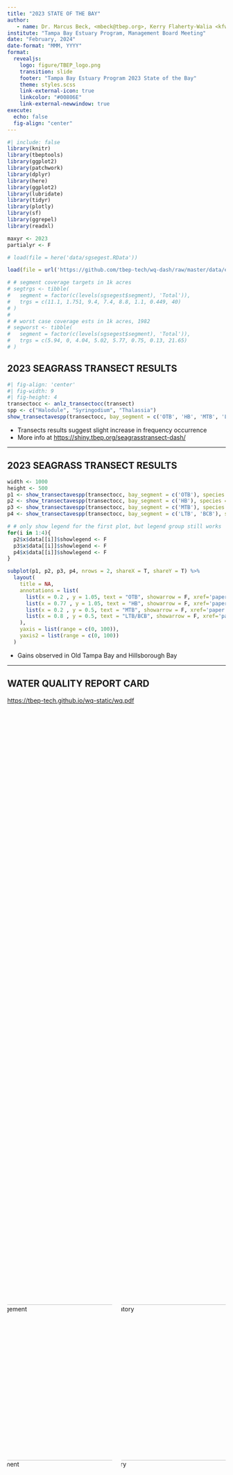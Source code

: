 ```yaml
---
title: "2023 STATE OF THE BAY"
author: 
   - name: Dr. Marcus Beck, <mbeck@tbep.org>, Kerry Flaherty-Walia <kfwalia@tbep.org>
institute: "Tampa Bay Estuary Program, Management Board Meeting"
date: "February, 2024"
date-format: "MMM, YYYY"
format:
  revealjs:
    logo: figure/TBEP_logo.png
    transition: slide
    footer: "Tampa Bay Estuary Program 2023 State of the Bay"
    theme: styles.scss
    link-external-icon: true
    linkcolor: "#00806E"
    link-external-newwindow: true
execute:
  echo: false
  fig-align: "center"
---
```


```r
#| include: false
library(knitr)
library(tbeptools)
library(ggplot2)
library(patchwork)
library(dplyr)
library(here)
library(ggplot2)
library(lubridate)
library(tidyr)
library(plotly)
library(sf)
library(ggrepel)
library(readxl)

maxyr <- 2023
partialyr <- F

# load(file = here('data/sgsegest.RData'))

load(file = url('https://github.com/tbep-tech/wq-dash/raw/master/data/epcdata.RData'))

# # segment coverage targets in 1k acres
# segtrgs <- tibble(
#   segment = factor(c(levels(sgsegest$segment), 'Total')),
#   trgs = c(11.1, 1.751, 9.4, 7.4, 8.8, 1.1, 0.449, 40)
# )
# 
# # worst case coverage ests in 1k acres, 1982
# segworst <- tibble(
#   segment = factor(c(levels(sgsegest$segment), 'Total')),
#   trgs = c(5.94, 0, 4.04, 5.02, 5.77, 0.75, 0.13, 21.65)
# )
```

## 2023 SEAGRASS TRANSECT RESULTS

```r
#| fig-align: 'center'
#| fig-width: 9
#| fig-height: 4
transectocc <- anlz_transectocc(transect)
spp <- c("Halodule", "Syringodium", "Thalassia")
show_transectavespp(transectocc, bay_segment = c('OTB', 'HB', 'MTB', 'LTB', 'BCB'), species = spp, plotly = T, width = 1000, height = 450)
```

* Transects results suggest slight increase in frequency occurrence
* More info at <https://shiny.tbep.org/seagrasstransect-dash/>

------------------------------------------------------------------------

## 2023 SEAGRASS TRANSECT RESULTS

```r
width <- 1000
height <- 500
p1 <- show_transectavespp(transectocc, bay_segment = c('OTB'), species = spp, plotly = T, width = width, height = height)
p2 <- show_transectavespp(transectocc, bay_segment = c('HB'), species = spp, plotly = T, width = width, height = height)
p3 <- show_transectavespp(transectocc, bay_segment = c('MTB'), species = spp, plotly = T, width = width, height = height)
p4 <- show_transectavespp(transectocc, bay_segment = c('LTB', 'BCB'), species = spp, plotly = T, width = width, height = height)

# # only show legend for the first plot, but legend group still works
for(i in 1:4){
  p2$x$data[[i]]$showlegend <- F
  p3$x$data[[i]]$showlegend <- F
  p4$x$data[[i]]$showlegend <- F
}

subplot(p1, p2, p3, p4, nrows = 2, shareX = T, shareY = T) %>%
  layout(
    title = NA,
    annotations = list(
      list(x = 0.2 , y = 1.05, text = "OTB", showarrow = F, xref='paper', yref='paper'),
      list(x = 0.77 , y = 1.05, text = "HB", showarrow = F, xref='paper', yref='paper'),
      list(x = 0.2 , y = 0.5, text = "MTB", showarrow = F, xref='paper', yref='paper'),
      list(x = 0.8 , y = 0.5, text = "LTB/BCB", showarrow = F, xref='paper', yref='paper')
    ),
    yaxis = list(range = c(0, 100)),
    yaxis2 = list(range = c(0, 100))
  )
```

* Gains observed in Old Tampa Bay and Hillsborough Bay

------------------------------------------------------------------------

## WATER QUALITY REPORT CARD

<https://tbep-tech.github.io/wq-static/wq.pdf>

::: {.columns style="display: flex !important; height: 80%;"}

::: {.column width="50%" style="display: flex; justify-content: center; align-items: center;"}

![Management](figure/wq2023prov1.JPG){width="360"}

:::

::: {.column width="50%" style="display: flex; justify-content: center; align-items: center;"}

![Regulatory](figure/wq2023prov2.JPG){width="360"}

:::

:::

<!-- ------------------------------------------------------------------------ -->

<!-- ## MANAGEMENT ACTIONS -->

<!-- -   Each bay segment assigned a management action -->

<!-- ![](figure/wqactions.jpg) -->

------------------------------------------------------------------------

## MANAGEMENT RESULTS

![](figure/wq2023segprov.PNG)

------------------------------------------------------------------------

## MANAGEMENT OUTCOMES

::: columns
::: {.column width="50%"}
-   Matrix shows attainment of chlorophyll and light attenuation *targets*
-   All segments in 2023 as "Stay the Course"
-   More info at <https://shiny.tbep.org/wq-dash/>
:::

::: {.column width="50%"}
```r
#| fig-height: 6
#| fig-width: 3
#| fig-align: "center"
p <- show_matrix(epcdata, txtsz = NULL, yrrng = c(1975, maxyr), partialyr = partialyr, historic = T) +
  theme(axis.text.y = element_text(size = 8))
show_matrixplotly(p, height = 600, width = 300)
```
:::
:::

------------------------------------------------------------------------

## REGULATORY OUTCOMES

::: columns
::: {.column width="50%"}
-   Matrix shows attainment of chlorophyll *threshold* (red/green only)
-   All segments in `r maxyr` met the annual threshold
-   More info at <https://shiny.tbep.org/wq-dash/>
:::

::: {.column width="50%"}
```r
#| fig-height: 6
#| fig-width: 3
#| fig-align: "center"
p <- show_wqmatrix(epcdata, txtsz = NULL, yrrng = c(1975, maxyr), partialyr = partialyr) +
  theme(axis.text.y = element_text(size = 8))
show_matrixplotly(p, height = 600, width = 300)
```
:::
:::

------------------------------------------------------------------------

## CHLOROPHYLL TRENDS

```r
#| fig-height: 6
yrrng <- c(1975, maxyr)
txtcol <- 'black'
thrthm <- theme(
    plot.background = element_rect(fill = NA, color = NA),
    axis.text.y = element_text(colour = txtcol, size = 12),
    axis.title = element_blank(),
    plot.title = element_text(size = 15, colour = txtcol),
    legend.text = element_text(size = 12, colour = txtcol),
    axis.text.x = element_text(colour = txtcol, angle = 0, size = 12, hjust = 0.5)
  )
sclx <- scale_x_continuous(breaks = seq(1975, maxyr, by = 5))
p1 <- show_thrplot(epcdata, bay_segment = "OTB", thr = "chla", yrrng = yrrng, partialyr = partialyr) + sclx
p2 <- show_thrplot(epcdata, bay_segment = "HB", thr = "chla", yrrng = yrrng, partialyr = partialyr) + sclx
p3 <- show_thrplot(epcdata, bay_segment = "MTB", thr = "chla", yrrng = yrrng, partialyr = partialyr) + sclx
p4 <- show_thrplot(epcdata, bay_segment = "LTB", thr = "chla", yrrng = yrrng, partialyr = partialyr) + sclx

p <-  (guide_area() / (p1 + p2 + p3 + p4 + plot_layout(ncol = 2))) + plot_layout(ncol = 1, guides = 'collect', heights = unit(c(1, 1), c("cm", "null"))) & thrthm
p
```


<!-- ------------------------------------------------------------------------ -->

<!-- ## LIGHT ATTENUATION TRENDS -->

<!-- ```{r} -->
<!-- #| fig-height: 6 -->
<!-- yrrng <- c(1975, maxyr) -->
<!-- txtcol <- 'black' -->
<!-- thrthm <- theme( -->
<!--     plot.background = element_rect(fill = NA, color = NA), -->
<!--     axis.text.y = element_text(colour = txtcol, size = 12), -->
<!--     axis.title = element_blank(), -->
<!--     plot.title = element_text(size = 15, colour = txtcol), -->
<!--     legend.text = element_text(size = 12, colour = txtcol), -->
<!--     axis.text.x = element_text(colour = txtcol, angle = 0, size = 12, hjust = 0.5) -->
<!--   ) -->
<!-- sclx <- scale_x_continuous(breaks = seq(1975, maxyr, by = 5)) -->
<!-- p1 <- show_thrplot(epcdata, bay_segment = "OTB", thr = "la", yrrng = yrrng, partialyr = partialyr) + sclx -->
<!-- p2 <- show_thrplot(epcdata, bay_segment = "HB", thr = "la", yrrng = yrrng, partialyr = partialyr) + sclx -->
<!-- p3 <- show_thrplot(epcdata, bay_segment = "MTB", thr = "la", yrrng = yrrng, partialyr = partialyr) + sclx -->
<!-- p4 <- show_thrplot(epcdata, bay_segment = "LTB", thr = "la", yrrng = yrrng, partialyr = partialyr) + sclx -->

<!-- p <-  (guide_area() / (p1 + p2 + p3 + p4 + plot_layout(ncol = 2))) + plot_layout(ncol = 1, guides = 'collect', heights = unit(c(1, 1), c("cm", "null"))) & thrthm -->
<!-- p -->
<!-- ``` -->

------------------------------------------------------------------------

## CHLOROPHYLL BY SEASON

```r
#| fig-height: 6
yrrng <- c(1975, maxyr)
txtcol <- 'black'
thrthm <- theme(
    plot.background = element_rect(fill = NA, color = NA),
    axis.text.y = element_text(colour = txtcol, size = 12),
    axis.title = element_blank(),
    plot.title = element_text(size = 15, colour = txtcol),
    legend.text = element_text(size = 12, colour = txtcol),
    axis.text.x = element_text(size = 10, colour = txtcol, angle = 0, hjust = 0.5),
    legend.position = 'top'
  )

p1 <- show_boxplot(epcdata, bay_segment = "OTB", yrrng = yrrng, yrsel = maxyr, partialyr = partialyr)
p2 <- show_boxplot(epcdata, bay_segment = "HB", yrrng = yrrng, yrsel = maxyr, partialyr = partialyr)
p3 <- show_boxplot(epcdata, bay_segment = "MTB", yrrng = yrrng, yrsel = maxyr, partialyr = partialyr)
p4 <- show_boxplot(epcdata, bay_segment = "LTB",  yrrng = yrrng, yrsel = maxyr, partialyr = partialyr)

p <-  (guide_area() / (p1 + p2 + p3 + p4 + plot_layout(ncol = 2))) + plot_layout(ncol = 1, guides = 'collect', heights = unit(c(1, 1), c("cm", "null"))) & thrthm
p
```

<!-- ------------------------------------------------------------------------ -->

<!-- ## WATER QUALITY DRIVERS -->

<!-- -   The water quality outcomes are based on chlorophyll and light attenuation -->
<!-- -   Past exceedances have been linked to eutrophic conditions -->
<!-- -   Sometimes caused by harmful algal blooms and rain patterns (largest source of N) -->

<!-- ![](figure/TBEP_N_Paradigm.png){fig-align="center" width=60%} -->

------------------------------------------------------------------------

## RAIN AS A DRIVER

```r
# ##
# # from SWFWMD grid cells, use only if interested in areas finer than TB watershed
# # this currently gets the same data as the compiled spreadsheet
# grd <- st_read(here('data/swfwmd-GARR-gisfiles-utm/swfwmd_pixel_2_utm_m_83.shp'), quiet = T)
# 
# tbgrdcent <- grd %>% 
#   st_transform(crs = st_crs(tbshed)) %>% 
#   st_centroid() %>% 
#   .[tbshed, ]
# 
# # unzip folders
# loc <- here('data/swfwmd_rain')
# # files <- list.files(loc, pattern = '.zip', full.names = T)
# # lapply(files, unzip, exdir = loc)
# 
# # read text files
# raindat <- list.files(loc, pattern = '19.*\\.txt$|20.*\\.txt$', full.names = T) %>% 
#   lapply(read.table, sep = ',', header = F) %>% 
#   do.call('rbind', .) %>% 
#   rename(
#     'PIXEL' = V1, 
#     'yr' = V2, 
#     'inches' = V3
#     ) %>%
#   filter(PIXEL %in% tbgrdcent$PIXEL)
# 
# # ave rain dat
# raindatave <- raindat %>% 
#   summarise(
#     inches = mean(inches, na.rm = T), 
#     .by = 'yr'
#     )

##
# use compiled SWFWMD data

# # https://www.swfwmd.state.fl.us/resources/data-maps/rainfall-summary-data-region
# # file is from the link "USGS watershed"
# download.file(
#   'https://www4.swfwmd.state.fl.us/RDDataImages/surf.xlsx?_ga=2.186665249.868698214.1705929229-785009494.1704644825', 
#   here('data/swfwmdrainfall.xlsx'), 
#   mode = 'wb'
#   )

raindatave <- read_excel(here('data/swfwmdrainfall.xlsx'), sheet = 'ann-usgsbsn', skip = 1) %>% 
  filter(Year %in% 1975:2023) %>% 
  select(
    yr = Year, 
    inches = `Tampa Bay/Coastal Areas`
  ) %>% 
  mutate_all(as.numeric)

# ave chldat
chlave <- anlz_avedat(epcdata) %>% 
  .$ann %>% 
  filter(var == 'mean_chla') %>% 
  summarise(
    chla = mean(val, na.rm = T),
    .by = 'yr'
  ) %>% 
  filter(yr >= 1975)
  
toplo <- inner_join(chlave, raindatave, by = 'yr')

p1 <- ggplot(raindatave, aes(x = yr, y = inches)) +
  geom_line() +
  geom_point() +
  geom_point(data = raindatave[chlave$yr == 2023, ], col = 'red', size = 2) +
  theme_minimal() +
  theme(
    panel.grid.minor = element_blank(),
  ) + 
  labs(
    x = NULL, 
    y = 'Annual rainfall (inches)', 
    title = 'Annual rainfall', 
    subtitle = 'Tampa Bay watershed, 1975 - 2023'
  )

p2 <- ggplot(chlave, aes(x = yr, y = chla)) +
  geom_line() +
  geom_point() +
  geom_point(data = chlave[chlave$yr == 2023, ], col = 'red', size = 2) +
  theme_minimal() +
  theme(
    panel.grid.minor = element_blank(),
  ) + 
  labs(
    x = NULL, 
    y = 'Chlorophyll-a (ug/L)', 
    title = 'Annual mean chlorophyll-a', 
    subtitle = 'All segments, 1975 - 2023'
  )

p3 <- ggplot(toplo, aes(x = inches, y = chla)) +
  geom_text_repel(aes(label = yr), point.size = NA, segment.size = NA) +
  geom_label_repel(data = toplo[toplo$yr == 2023, ], aes(label = yr), color = 'red', point.size = NA) +
  geom_smooth(formula = y ~ x, method = 'lm', se = F, color = 'red') + 
  # geom_segment(aes(x = 45, xend = 40, y = 4.86, yend = 4.86), color = 'red', arrow = arrow(length = unit(0.2, "inches")), linewidth = 1) +
  theme_minimal() +
  theme(
    panel.grid.minor = element_blank(),
  ) + 
  labs(
    x = 'Annual rainfall (inches)', 
    y = 'Chlorophyll-a (ug/L)', 
    title = 'Annual mean chlorophyll-a vs. rainfall', 
    caption = 'Data from EPCHC, SWFWMD'
  )

p <- (p1 / p2) | p3
p
```

------------------------------------------------------------------------

## PYRODINIUM IN 2023

```r

bridges <- tibble(
  brdg = c('Gandy', 'HF', 'CC'),
  Latitude = c(27.880486, 27.922358652608654, 27.965458)
)

# https://f50006a.eos-intl.net/F50006A/OPAC/Details/Record.aspx?BibCode=5635517
datall <- read.csv('https://f50006a.eos-intl.net/ELIBSQL12_F50006A_Documents/OTBMP_Pyrodinium_Chl_2011-2020_v101922.csv') %>%
  select(
    yr = Year,
    date = Sample_Date,
    Latitude,
    Longitude,
    pyro = P..bahamense.Abundance..cells.L.
  ) %>%
  mutate(date = mdy(date))

# 2021 only
dat2021 <- read.csv(here('data/Pyrodinium_Chl_2021_OTBMP_mbeck.csv')) %>%
  select(
    date = Sample_Date,
    Latitude,
    Longitude,
    pyro = Pbahamense..cells.L.
  ) %>%
  mutate(
    date = case_when(
      grepl('[a-z]', date) ~ dmy(date),
      T ~ mdy(date)
    )
  )

# 2022 only
dat2022 <- read.csv(here('data/Pyrodinium_Chla_OTBMP_2022.csv')) %>%
  select(
    date = Date,
    Latitude,
    Longitude,
    pyro = Pyrodinium..Cells.L.
  ) %>%
  mutate(date = mdy(date))

# 2023 only
dat2023 <- read_excel(here('data/2023 OTB Pyrodinium bahamense abundance data.xlsx')) %>% 
  select(
    date = `Sample Date`,
    Latitude,
    Longitude,
    pyro = `Pyrodinium bahamense abundance (cells/L)`
  ) %>%
  mutate(date = ymd(date))

brks <- c(-Inf, 1e4, 1e5, 1e6, Inf)
labs <- c('No bloom', 'Low', 'Medium', 'High')

dat <- bind_rows(datall, dat2021, dat2022, dat2023) %>%
  mutate(
    yr = year(date),
    doy = yday(date),
    pyro = ifelse(pyro == 0, NA, pyro),
    pyrocat = cut(pyro, breaks = brks, labels = labs),
    pyro = pmin(3e6, pyro)
  )

toplo <- dat %>% 
  filter(yr > 2011)

# doy x-axis breaks and labels
dts <- seq.Date(as.Date('2023-01-01'), as.Date('2023-10-01'), by = "3 month")
xbrks <- yday(dts)                       
xlabs <- format(dts, "%b")

ggplot(subset(toplo, !is.na(pyro)), aes(x = doy, y = Latitude)) +
  geom_hline(data = bridges, aes(yintercept = Latitude), linetype = 'dotted') +
  geom_point(aes(fill = pyrocat, size = pyro), shape = 21, color = 'darkgrey') +
  geom_point(data = subset(toplo, is.na(pyro)), aes(shape = "No cells"),
             size = 1, color = "lightgrey") +
  scale_x_continuous(limits = c(0, 365), breaks = xbrks, labels = xlabs) +
  scale_fill_viridis_d(guide = "legend", option = 'C', direction = -1, na.value = 'lightgrey') +
  scale_size_continuous(range = c(1, 5), breaks = c(1e6, 2e6, 3e6), labels = c('1e6', '2e6', '> 3e6')) +
  facet_wrap(~yr, ncol = 4) +
  theme_bw() +
  theme(
    strip.background = element_blank(),
    panel.grid = element_blank(),
    legend.spacing.y = unit(-0.2, "cm")
  ) +
  guides(fill = guide_legend(override.aes = list(size = 3), order = 2),
         size = guide_legend(order = 3),
         shape = guide_legend(order = 1)) +
  labs(
    x = 'Day of Year',
    shape = NULL,
    fill = 'Bloom intensity\n',
    size = 'Cells/L\n',
    subtitle = expression(paste(italic('P. bahamense'), ' cell counts by location and date in Old Tampa Bay')),
    caption = 'Data from FWC-FWRI HAB Monitoring Database, dotted lines are bridge locations'
  )

```

------------------------------------------------------------------------

## PYRODINIUM ANNUAL TRENDS

```r
wqatt <- anlz_avedat(epcdata) %>%
  anlz_attain()%>%
  filter(bay_segment == 'OTB') %>%
  mutate(outcome = factor(outcome, levels = c('red', 'yellow', 'green')))
dat <- bind_rows(datall, dat2021, dat2022, dat2023) %>%
  mutate(
    yr = year(date),
    doy = yday(date)
  ) %>%
  left_join(wqatt, by = 'yr')

yrmd <- dat %>%
  mutate(pyro = ifelse(pyro == 0, NA, pyro)) %>%
  summarise(medv = median(pyro, na.rm = T), .by = c('yr', 'outcome'))
gndave <- yrmd %>%
  summarise(gndave = mean(medv)) %>%
  pull(gndave)

ggplot(subset(dat, !is.na(pyro)), aes(x = factor(yr), y = pyro, fill = outcome, color = outcome))  +
  # geom_boxplot(alpha = 0.7) +
  geom_point(position = position_jitter(width = 0.2), alpha = 0.25) +
  stat_summary(fun = median, geom = 'point', size = 6) +

  geom_segment(data = yrmd,
    aes(x = factor(yr), xend = factor(yr),
        y = gndave, yend = medv),
    size = 1
  ) +
  geom_hline(aes(yintercept = gndave), color = "black", size = 0.6) +
  scale_y_log10(breaks = c(1e4, 1e5, 1e6), labels = c('Low (1e4)', 'Medium (1e5)', 'High (1e6)')) +
  theme_minimal() +
  theme(
    panel.grid.major.x = element_blank(),
    panel.grid.minor.x = element_blank(),
    panel.grid.minor.y = element_blank(),
    legend.position = 'none',
    axis.text.x = element_text(size = 12)
  ) +
  scale_fill_manual(values = c('red' = '#CC3231', 'yellow' = '#E9C318', 'green' = '#2DC938')) +
  scale_color_manual(values = c('red' = '#CC3231', 'yellow' = '#E9C318', 'green' = '#2DC938')) +
  labs(
    x = NULL,
    y = expression(paste(italic('P. bahamense'), ' (cells/L)')),
    title = 'Median OTB cell counts by year colored by water quality outcomes',
    caption = 'Data from FWC-FWRI HAB Monitoring Database',
    fill = NULL
  )
```

------------------------------------------------------------------------

## TAKE HOME

-   Hopeful that 2022, 2023 water quality is a beginning to longer-term improvements
-   Hopeful that seagrasses will continue to rebound, but drought is not a management strategy
-   Stick to our nitrogen load reduction efforts, but investigate other management actions to kickstart seagrass recovery
-   Old Tampa Bay Assimilative Capacity Study ongoing this year

------------------------------------------------------------------------

## NEKTON RESULTS

::: columns
::: {.column width="50%"}
-   Nekton index reports on the health of fish and inverts
-   Responds to water quality and habitat degradation
-   2022 results show all bay segments as intermediate
-   More info at <https://shiny.tbep.org/nekton-dash/>
:::

::: {.column width="50%"}
```r
#| fig-height: 6
#| fig-width: 3
#| fig-align: "center"
tbniscr <- anlz_tbniscr(fimdata)
p <- show_tbnimatrix(tbniscr, txtsz = NULL) +
  theme(axis.text.y = element_text(size = 8))
show_matrixplotly(p, height = 600, width = 300)
```
:::
:::

<!-- ------------------------------------------------------------------------ -->

<!-- ## NEKTON RESULTS -->

<!-- -   2020-2022 drop in scores likely from red tide effects -->

<!-- ```{r} -->
<!-- tbniscr <- anlz_tbniscr(fimdata) -->
<!-- show_tbniscr(tbniscr, plotly = T, height = 500, width = 1000) -->
<!-- ``` -->

------------------------------------------------------------------------

## BENTHIC RESULTS

::: columns
::: {.column width="50%"}
-   Benthic index reports on the health of aquatic organisms in or near the bay bottom
-   Responds to pollutants that can accumulate in the sediment
-   2022 results similar to previous years
-   More info at <https://tbep-tech.github.io/tbeptools/articles/tbbi>
:::

::: {.column width="50%"}
```r
#| fig-width: 3
#| fig-height: 6
#| fig-align: "center"
tbbiscr <- anlz_tbbiscr(benthicdata)
p <- show_tbbimatrix(tbbiscr, txtsz = NULL, bay_segment = c('OTB', 'HB', 'MTB', 'LTB')) +
  theme(axis.text.y = element_text(size = 8))
show_matrixplotly(p, height = 600, width = 300)
```
:::
:::

------------------------------------------------------------------------

## 2023 HABITAT RESTORATION

![](https://github.com/tbep-tech/habitat-report-card/raw/main/docs/figs/curbar.png)

------------------------------------------------------------------------

## NUMBER OF PROJECTS: 2021-2023

![](https://github.com/tbep-tech/habitat-report-card/raw/main/docs/figs/curpie.png)


<!-- ------------------------------------------------------------------------ -->

<!-- ## HABITAT MASTER PLAN PROGRESS -->

<!-- * Uses land use/cover data, relates trends to HMP targets -->

<!-- ![](figure/hmpureporcriteria.PNG) -->

------------------------------------------------------------------------

## HABITAT MASTER PLAN PROGRESS

```r
p1 <- show_hmpreport(acres = acres, subtacres = subtacres, hmptrgs = hmptrgs, typ = 'targets',
                     strata = 'Subtidal', ycollapse = T, xang = 45)
p2 <- show_hmpreport(acres = acres, subtacres = subtacres, hmptrgs = hmptrgs, typ = 'targets',
                     strata = c('Intertidal', 'Supratidal'), ycollapse = T, xang = 45)

p <- p1 + p2 + plot_layout(ncol = 2, guides = 'collect', widths = c(0.6, 1)) & labs(title = NULL)

p
```

------------------------------------------------------------------------

## FOCUSING RESTORATION EFFORT

::: {.columns style="display: flex !important; height: 5%;"}
::: {.column width="33%" style="display: flex; justify-content: center; align-items: center;"}
Prioritize
:::

::: {.column width="33%" style="display: flex; justify-content: center; align-items: center;"}
Keep it up
:::

::: {.column width="33%" style="display: flex; justify-content: center; align-items: center;"}
Doing fine
:::
:::

::: {.columns style="display: flex !important; height: 20%;"}
::: {.column width="33%" style="display: flex; justify-content: center; align-items: center;"}
{{< fa arrows-up-to-line size=3x >}}
:::

::: {.column width="33%" style="display: flex; justify-content: center; align-items: center;"}
{{< fa hands-clapping size=3x >}}
:::

::: {.column width="33%" style="display: flex; justify-content: center; align-items: center;"}
{{< fa thumbs-up size=3x >}}
:::
:::

::: {.columns style="display: flex !important; height: 5%;"}
::: {.column width="33%" style="display: flex; justify-content: center; align-items: top;"}
Seagrass, salt marsh, freshwater wetlands
:::

::: {.column width="33%" style="display: flex; justify-content: center; align-items: top;"}
Oyster bars, uplands (coastal/non-coastal)
:::

::: {.column width="33%" style="display: flex; justify-content: center; align-items: top;"}
Mangroves
:::
:::

<br>

::: {.columns style="display: flex !important; height: 20%;"}
::: {.column width="33%" style="display: flex; justify-content: center; align-items: top;"}
![](figure/ianseagrass.png)
![](figure/iansaltmarsh.png)
![](figure/ianwetland.png)
:::

::: {.column width="33%" style="display: flex; justify-content: center; align-items: top;"}
![](figure/ianoyster.png)
![](figure/ianuplands.png)
:::

::: {.column width="33%" style="display: flex; justify-content: center; align-items: top;"}
![](figure/ianmangrove.png)
:::
:::

<br>

* Additional info: <https://tbep.org/habitat-master-plan-update>

------------------------------------------------------------------------

##

<br>

### Questions??

<br>

Marcus Beck, <mbeck@tbep.org>

Kerry Flaherty-Walia, <kfwalia@tbep.org>

<https://tbep.org/estuary/state-of-the-bay>

------------------------------------------------------------------------

## EXTRA SLIDES

------------------------------------------------------------------------

## PYRO vs WATER QUALITY SAMPLING

```r
dat <- bind_rows(datall, dat2021, dat2022, dat2023) %>%
  mutate(
    yr = year(date),
    doy = yday(date),
    pyro = ifelse(pyro == 0, NA, pyro),
    pyrocat = cut(pyro, breaks = brks, labels = labs),
    pyro = pmin(1e6, pyro)
  ) %>%
  filter(yr == 2023)

epcdts <- epcdata %>%
  filter(yr == 2023 & bay_segment == 'OTB') %>%
  mutate(
    doy = yday(SampleTime),
    date = format(as.Date(SampleTime), '%b %d')
  ) %>%
  select(date, doy, Latitude, Longitude)

# pyro doy range
doyrng <- dat %>% 
  na.omit() %>% 
  pull(doy) %>% 
  range()

ggplot(subset(dat, !is.na(pyro)), aes(x = doy, y = Latitude)) +
  geom_hline(data = bridges, aes(yintercept = Latitude), linetype = 'dotted') +
  geom_point(aes(fill = pyrocat, size = pyro), shape = 21, color = 'darkgrey') +
  geom_point(data = subset(dat, is.na(pyro)), aes(shape = "No cells"),
             size = 1, color = "lightgrey", fill = 'lightgrey') +
  scale_x_continuous(limits = doyrng) +
  geom_point(data = epcdts, aes(x = doy, y = Latitude, shape = 'EPC chl samples')) +
  scale_fill_viridis_d(guide = "legend", option = 'C', direction = -1, na.value = 'lightgrey') +
  scale_size_continuous(range = c(1, 5), breaks = c(1e5, 5e5, 1e6), labels = c('100k', '500k', '> 1e6')) +
  scale_shape_manual(values = c(17, 21)) +
  theme_bw() +
  theme(
    strip.background = element_blank(),
    panel.grid = element_blank(),
    legend.spacing.y = unit(-0.2, "cm")
  ) +
  geom_text(data = epcdts, aes(x = doy, y = min(dat$Latitude), label = date), angle = 90, hjust = 0.2) +
  guides(fill = guide_legend(override.aes = list(size = 3), order = 2),
         size = guide_legend(order = 3),
         shape = guide_legend(order = 1,
                              override.aes = list(
                                color = c('black', 'lightgrey'),
                                fill = c('black', 'lightgrey')
                                )
                              )
         ) +
  labs(
    x = 'Day of Year',
    shape = NULL,
    fill = 'Bloom intensity\n',
    size = 'Cells/L\n',
    subtitle = expression(paste('2023 ', italic('P. bahamense'), ' cell counts by location and date in Old Tampa Bay')),
    caption = 'Data from FWC-FWRI HAB Monitoring Database, dotted lines are bridge locations'
  )
```